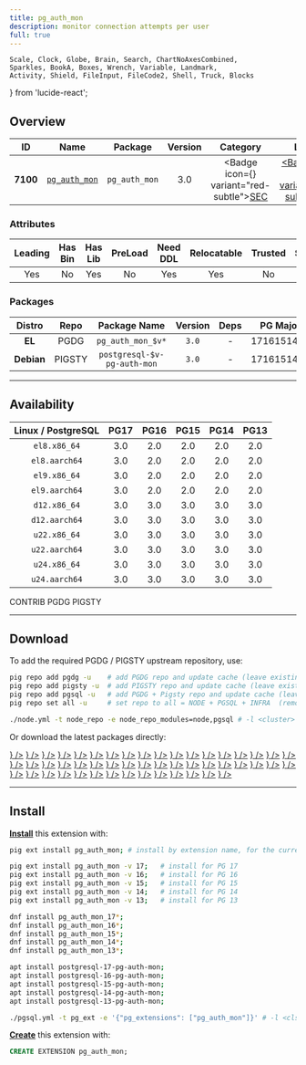 ```yaml
---
title: pg_auth_mon
description: monitor connection attempts per user
full: true
---
```


    Scale, Clock, Globe, Brain, Search, ChartNoAxesCombined,
    Sparkles, BookA, Boxes, Wrench, Variable, Landmark,
    Activity, Shield, FileInput, FileCode2, Shell, Truck, Blocks
} from 'lucide-react';

## Overview

| <TooltipIconButton tooltip="Extension unique identifier" side="top">ID</TooltipIconButton> | <TooltipIconButton tooltip="Extension name" side="top">Name</TooltipIconButton> | <TooltipIconButton tooltip="Package name for installation" side="top">Package</TooltipIconButton> | <TooltipIconButton tooltip="Latest available extension version" side="top">Version</TooltipIconButton> | <TooltipIconButton tooltip="Extension category" side="top">Category</TooltipIconButton> | <TooltipIconButton tooltip="Open source license" side="top">License</TooltipIconButton> | <TooltipIconButton tooltip="Programming language" side="top">Lang</TooltipIconButton> |
|:--------:|:--------:|:----------:|:--------------:|:---------------------------------------:|:------------------------------------------------------:|:----:|
| **7100** | [`pg_auth_mon`](https://github.com/RafiaSabih/pg_auth_mon) | `pg_auth_mon` | 3.0 | <Badge icon={<Shield />} variant="red-subtle"><a href="/ext/sec" className="no-underline">SEC</a></Badge> | <a href="/ext/list/license#mit" className="no-underline"><Badge icon={<Scale />} variant="blue-subtle">MIT</Badge></a> | <a href="/ext/list/lang#c"><Badge icon={<FileCode2 />} variant="blue-subtle">C</Badge></a> |

### Attributes

| <TooltipIconButton tooltip="The Primary Leading extension in the Package" side="top">Leading</TooltipIconButton> | <TooltipIconButton tooltip="Contains binary utils" side="top">Has Bin</TooltipIconButton> | <TooltipIconButton tooltip="Contains .so shared library files" side="top">Has Lib</TooltipIconButton> | <TooltipIconButton tooltip="Requires preloading via shared_preload_libraries" side="top">PreLoad</TooltipIconButton> | <TooltipIconButton tooltip="Requires CREATE EXTENSION DDL command" side="top">Need DDL</TooltipIconButton> | <TooltipIconButton tooltip="Can be installed in any schema" side="top">Relocatable</TooltipIconButton> | <TooltipIconButton tooltip="Can be created by non-superuser" side="top">Trusted</TooltipIconButton> | <TooltipIconButton tooltip="Schemas used by this extension" side="top">Schemas</TooltipIconButton> |
|:-------:|:-------:|:-------:|:-------:|:--------:|:-----------:|:-------:|:-------:|
| Yes | No | Yes | No | Yes | Yes | No | - |

### Packages

| <TooltipIconButton tooltip="Linux distribution family, EL or Debian" side="top">Distro</TooltipIconButton> | <TooltipIconButton tooltip="Package repository" side="top">Repo</TooltipIconButton> | <TooltipIconButton tooltip="The RPM/DEB Package Name Pattern (replace $v with real pg major)" side="top">Package Name</TooltipIconButton> | <TooltipIconButton tooltip="Latest package version" side="top">Version</TooltipIconButton> | <TooltipIconButton tooltip="RPM/DEB Package dependencies" side="top">Deps</TooltipIconButton> | <TooltipIconButton tooltip="Available in these PostgreSQL Major Versions" side="top">PG Major</TooltipIconButton> |
|:----------:|:--------:|:------------------------:|:-----------:|:------------:|:------------------:|
|   **EL**   | <Badge variant="blue-subtle"><span className="font-bold">PGDG</span></Badge> | `pg_auth_mon_$v*` | `3.0` | - | <Badge variant="green-subtle">17</Badge><Badge variant="green-subtle">16</Badge><Badge variant="green-subtle">15</Badge><Badge variant="green-subtle">14</Badge><Badge variant="green-subtle">13</Badge> |
| **Debian** | <Badge variant="amber-subtle"><span className="font-bold">PIGSTY</span></Badge> | `postgresql-$v-pg-auth-mon` | `3.0` | - | <Badge variant="green-subtle">17</Badge><Badge variant="green-subtle">16</Badge><Badge variant="green-subtle">15</Badge><Badge variant="green-subtle">14</Badge><Badge variant="green-subtle">13</Badge> |



------

## Availability

| <TooltipIconButton tooltip="Linux Distro Arch / PostgreSQL Major Version" side="top">Linux / PostgreSQL </TooltipIconButton> | **PG17** | **PG16** | **PG15** | **PG14** | **PG13** |
|:-----:|:-----:|:-----:|:-----:|:-----:|:-----:|
| `el8.x86_64` | <Badge variant="blue-subtle">3.0</Badge> | <Badge variant="blue-subtle">2.0</Badge> | <Badge variant="blue-subtle">2.0</Badge> | <Badge variant="blue-subtle">2.0</Badge> | <Badge variant="blue-subtle">2.0</Badge> |
| `el8.aarch64` | <Badge variant="blue-subtle">3.0</Badge> | <Badge variant="blue-subtle">2.0</Badge> | <Badge variant="blue-subtle">2.0</Badge> | <Badge variant="blue-subtle">2.0</Badge> | <Badge variant="blue-subtle">2.0</Badge> |
| `el9.x86_64` | <Badge variant="blue-subtle">3.0</Badge> | <Badge variant="blue-subtle">2.0</Badge> | <Badge variant="blue-subtle">2.0</Badge> | <Badge variant="blue-subtle">2.0</Badge> | <Badge variant="blue-subtle">2.0</Badge> |
| `el9.aarch64` | <Badge variant="blue-subtle">3.0</Badge> | <Badge variant="blue-subtle">2.0</Badge> | <Badge variant="blue-subtle">2.0</Badge> | <Badge variant="blue-subtle">2.0</Badge> | <Badge variant="blue-subtle">2.0</Badge> |
| `d12.x86_64` | <Badge variant="amber-subtle">3.0</Badge> | <Badge variant="amber-subtle">3.0</Badge> | <Badge variant="amber-subtle">3.0</Badge> | <Badge variant="amber-subtle">3.0</Badge> | <Badge variant="amber-subtle">3.0</Badge> |
| `d12.aarch64` | <Badge variant="amber-subtle">3.0</Badge> | <Badge variant="amber-subtle">3.0</Badge> | <Badge variant="amber-subtle">3.0</Badge> | <Badge variant="amber-subtle">3.0</Badge> | <Badge variant="amber-subtle">3.0</Badge> |
| `u22.x86_64` | <Badge variant="amber-subtle">3.0</Badge> | <Badge variant="amber-subtle">3.0</Badge> | <Badge variant="amber-subtle">3.0</Badge> | <Badge variant="amber-subtle">3.0</Badge> | <Badge variant="amber-subtle">3.0</Badge> |
| `u22.aarch64` | <Badge variant="amber-subtle">3.0</Badge> | <Badge variant="amber-subtle">3.0</Badge> | <Badge variant="amber-subtle">3.0</Badge> | <Badge variant="amber-subtle">3.0</Badge> | <Badge variant="amber-subtle">3.0</Badge> |
| `u24.x86_64` | <Badge variant="amber-subtle">3.0</Badge> | <Badge variant="amber-subtle">3.0</Badge> | <Badge variant="amber-subtle">3.0</Badge> | <Badge variant="amber-subtle">3.0</Badge> | <Badge variant="amber-subtle">3.0</Badge> |
| `u24.aarch64` | <Badge variant="amber-subtle">3.0</Badge> | <Badge variant="amber-subtle">3.0</Badge> | <Badge variant="amber-subtle">3.0</Badge> | <Badge variant="amber-subtle">3.0</Badge> | <Badge variant="amber-subtle">3.0</Badge> |

<Badge variant="green-subtle"><span className="font-black">CONTRIB</span></Badge> <Badge variant="blue-subtle"><span className="font-black">PGDG</span></Badge> <Badge variant="amber-subtle"><span className="font-black">PIGSTY</span></Badge>

------

## Download

To add the required PGDG / PIGSTY upstream repository, use:

```bash tab="pig"
pig repo add pgdg -u    # add PGDG repo and update cache (leave existing repos)
pig repo add pigsty -u  # add PIGSTY repo and update cache (leave existing repos)
pig repo add pgsql -u   # add PGDG + Pigsty repo and update cache (leave existing repos)
pig repo set all -u     # set repo to all = NODE + PGSQL + INFRA  (remove existing repos)
```
```bash tab="pigsty"
./node.yml -t node_repo -e node_repo_modules=node,pgsql # -l <cluster>
```

Or download the latest packages directly:

<Files>
    <Folder name="el8.x86_64">
        <a href="https://download.postgresql.org/pub/repos/yum/17/redhat/rhel-8-x86_64/pg_auth_mon_17-3.0-1PGDG.rhel8.x86_64.rpm"><File name="pg_auth_mon_17-3.0-1PGDG.rhel8.x86_64.rpm" icon={<Package className="text-emerald-500" />} /></a>
        <a href="https://download.postgresql.org/pub/repos/yum/16/redhat/rhel-8-x86_64/pg_auth_mon_16-2.0-1.rhel8.x86_64.rpm"><File name="pg_auth_mon_16-2.0-1.rhel8.x86_64.rpm" icon={<Package className="text-emerald-500" />} /></a>
        <a href="https://download.postgresql.org/pub/repos/yum/15/redhat/rhel-8-x86_64/pg_auth_mon_15-2.0-1.rhel8.x86_64.rpm"><File name="pg_auth_mon_15-2.0-1.rhel8.x86_64.rpm" icon={<Package className="text-emerald-500" />} /></a>
        <a href="https://download.postgresql.org/pub/repos/yum/14/redhat/rhel-8-x86_64/pg_auth_mon_14-2.0-1.rhel8.x86_64.rpm"><File name="pg_auth_mon_14-2.0-1.rhel8.x86_64.rpm" icon={<Package className="text-emerald-500" />} /></a>
        <a href="https://download.postgresql.org/pub/repos/yum/13/redhat/rhel-8-x86_64/pg_auth_mon_13-2.0-1.rhel8.x86_64.rpm"><File name="pg_auth_mon_13-2.0-1.rhel8.x86_64.rpm" icon={<Package className="text-emerald-500" />} /></a>
    </Folder>
    <Folder name="el8.aarch64">
        <a href="https://download.postgresql.org/pub/repos/yum/17/redhat/rhel-8-aarch64/pg_auth_mon_17-3.0-1PGDG.rhel8.aarch64.rpm"><File name="pg_auth_mon_17-3.0-1PGDG.rhel8.aarch64.rpm" icon={<Package className="text-orange-500" />} /></a>
        <a href="https://download.postgresql.org/pub/repos/yum/16/redhat/rhel-8-aarch64/pg_auth_mon_16-2.0-1.rhel8.aarch64.rpm"><File name="pg_auth_mon_16-2.0-1.rhel8.aarch64.rpm" icon={<Package className="text-orange-500" />} /></a>
        <a href="https://download.postgresql.org/pub/repos/yum/15/redhat/rhel-8-aarch64/pg_auth_mon_15-2.0-1.rhel8.aarch64.rpm"><File name="pg_auth_mon_15-2.0-1.rhel8.aarch64.rpm" icon={<Package className="text-orange-500" />} /></a>
        <a href="https://download.postgresql.org/pub/repos/yum/14/redhat/rhel-8-aarch64/pg_auth_mon_14-2.0-1.rhel8.aarch64.rpm"><File name="pg_auth_mon_14-2.0-1.rhel8.aarch64.rpm" icon={<Package className="text-orange-500" />} /></a>
        <a href="https://download.postgresql.org/pub/repos/yum/13/redhat/rhel-8-aarch64/pg_auth_mon_13-2.0-1.rhel8.aarch64.rpm"><File name="pg_auth_mon_13-2.0-1.rhel8.aarch64.rpm" icon={<Package className="text-orange-500" />} /></a>
    </Folder>
    <Folder name="el9.x86_64">
        <a href="https://download.postgresql.org/pub/repos/yum/17/redhat/rhel-9-x86_64/pg_auth_mon_17-3.0-1PGDG.rhel9.x86_64.rpm"><File name="pg_auth_mon_17-3.0-1PGDG.rhel9.x86_64.rpm" icon={<Package className="text-emerald-500" />} /></a>
        <a href="https://download.postgresql.org/pub/repos/yum/16/redhat/rhel-9-x86_64/pg_auth_mon_16-2.0-1.rhel9.x86_64.rpm"><File name="pg_auth_mon_16-2.0-1.rhel9.x86_64.rpm" icon={<Package className="text-emerald-500" />} /></a>
        <a href="https://download.postgresql.org/pub/repos/yum/15/redhat/rhel-9-x86_64/pg_auth_mon_15-2.0-1.rhel9.x86_64.rpm"><File name="pg_auth_mon_15-2.0-1.rhel9.x86_64.rpm" icon={<Package className="text-emerald-500" />} /></a>
        <a href="https://download.postgresql.org/pub/repos/yum/14/redhat/rhel-9-x86_64/pg_auth_mon_14-2.0-1.rhel9.x86_64.rpm"><File name="pg_auth_mon_14-2.0-1.rhel9.x86_64.rpm" icon={<Package className="text-emerald-500" />} /></a>
        <a href="https://download.postgresql.org/pub/repos/yum/13/redhat/rhel-9-x86_64/pg_auth_mon_13-2.0-1.rhel9.x86_64.rpm"><File name="pg_auth_mon_13-2.0-1.rhel9.x86_64.rpm" icon={<Package className="text-emerald-500" />} /></a>
    </Folder>
    <Folder name="el9.aarch64">
        <a href="https://download.postgresql.org/pub/repos/yum/17/redhat/rhel-9-aarch64/pg_auth_mon_17-3.0-1PGDG.rhel9.aarch64.rpm"><File name="pg_auth_mon_17-3.0-1PGDG.rhel9.aarch64.rpm" icon={<Package className="text-orange-500" />} /></a>
        <a href="https://download.postgresql.org/pub/repos/yum/16/redhat/rhel-9-aarch64/pg_auth_mon_16-2.0-1.rhel9.aarch64.rpm"><File name="pg_auth_mon_16-2.0-1.rhel9.aarch64.rpm" icon={<Package className="text-orange-500" />} /></a>
        <a href="https://download.postgresql.org/pub/repos/yum/15/redhat/rhel-9-aarch64/pg_auth_mon_15-2.0-1.rhel9.aarch64.rpm"><File name="pg_auth_mon_15-2.0-1.rhel9.aarch64.rpm" icon={<Package className="text-orange-500" />} /></a>
        <a href="https://download.postgresql.org/pub/repos/yum/14/redhat/rhel-9-aarch64/pg_auth_mon_14-2.0-1.rhel9.aarch64.rpm"><File name="pg_auth_mon_14-2.0-1.rhel9.aarch64.rpm" icon={<Package className="text-orange-500" />} /></a>
        <a href="https://download.postgresql.org/pub/repos/yum/13/redhat/rhel-9-aarch64/pg_auth_mon_13-2.0-1.rhel9.aarch64.rpm"><File name="pg_auth_mon_13-2.0-1.rhel9.aarch64.rpm" icon={<Package className="text-orange-500" />} /></a>
    </Folder>
    <Folder name="d12.x86_64">
        <a href="https://repo.pigsty.io/apt/pgsql/bookworm/pool/main/p/pg-auth-mon/postgresql-17-pg-auth-mon_3.0-1PIGSTY~bookworm_amd64.deb"><File name="postgresql-17-pg-auth-mon_3.0-1PIGSTY~bookworm_amd64.deb" icon={<Box className="text-emerald-500" />} /></a>
        <a href="https://repo.pigsty.io/apt/pgsql/bookworm/pool/main/p/pg-auth-mon/postgresql-16-pg-auth-mon_3.0-1PIGSTY~bookworm_amd64.deb"><File name="postgresql-16-pg-auth-mon_3.0-1PIGSTY~bookworm_amd64.deb" icon={<Box className="text-emerald-500" />} /></a>
        <a href="https://repo.pigsty.io/apt/pgsql/bookworm/pool/main/p/pg-auth-mon/postgresql-15-pg-auth-mon_3.0-1PIGSTY~bookworm_amd64.deb"><File name="postgresql-15-pg-auth-mon_3.0-1PIGSTY~bookworm_amd64.deb" icon={<Box className="text-emerald-500" />} /></a>
        <a href="https://repo.pigsty.io/apt/pgsql/bookworm/pool/main/p/pg-auth-mon/postgresql-14-pg-auth-mon_3.0-1PIGSTY~bookworm_amd64.deb"><File name="postgresql-14-pg-auth-mon_3.0-1PIGSTY~bookworm_amd64.deb" icon={<Box className="text-emerald-500" />} /></a>
        <a href="https://repo.pigsty.io/apt/pgsql/bookworm/pool/main/p/pg-auth-mon/postgresql-13-pg-auth-mon_3.0-1PIGSTY~bookworm_amd64.deb"><File name="postgresql-13-pg-auth-mon_3.0-1PIGSTY~bookworm_amd64.deb" icon={<Box className="text-emerald-500" />} /></a>
    </Folder>
    <Folder name="d12.aarch64">
        <a href="https://repo.pigsty.io/apt/pgsql/bookworm/pool/main/p/pg-auth-mon/postgresql-17-pg-auth-mon_3.0-1PIGSTY~bookworm_arm64.deb"><File name="postgresql-17-pg-auth-mon_3.0-1PIGSTY~bookworm_arm64.deb" icon={<Box className="text-orange-500" />} /></a>
        <a href="https://repo.pigsty.io/apt/pgsql/bookworm/pool/main/p/pg-auth-mon/postgresql-16-pg-auth-mon_3.0-1PIGSTY~bookworm_arm64.deb"><File name="postgresql-16-pg-auth-mon_3.0-1PIGSTY~bookworm_arm64.deb" icon={<Box className="text-orange-500" />} /></a>
        <a href="https://repo.pigsty.io/apt/pgsql/bookworm/pool/main/p/pg-auth-mon/postgresql-15-pg-auth-mon_3.0-1PIGSTY~bookworm_arm64.deb"><File name="postgresql-15-pg-auth-mon_3.0-1PIGSTY~bookworm_arm64.deb" icon={<Box className="text-orange-500" />} /></a>
        <a href="https://repo.pigsty.io/apt/pgsql/bookworm/pool/main/p/pg-auth-mon/postgresql-14-pg-auth-mon_3.0-1PIGSTY~bookworm_arm64.deb"><File name="postgresql-14-pg-auth-mon_3.0-1PIGSTY~bookworm_arm64.deb" icon={<Box className="text-orange-500" />} /></a>
        <a href="https://repo.pigsty.io/apt/pgsql/bookworm/pool/main/p/pg-auth-mon/postgresql-13-pg-auth-mon_3.0-1PIGSTY~bookworm_arm64.deb"><File name="postgresql-13-pg-auth-mon_3.0-1PIGSTY~bookworm_arm64.deb" icon={<Box className="text-orange-500" />} /></a>
    </Folder>
    <Folder name="u22.x86_64">
        <a href="https://repo.pigsty.io/apt/pgsql/jammy/pool/main/p/pg-auth-mon/postgresql-17-pg-auth-mon_3.0-1PIGSTY~jammy_amd64.deb"><File name="postgresql-17-pg-auth-mon_3.0-1PIGSTY~jammy_amd64.deb" icon={<Box className="text-emerald-500" />} /></a>
        <a href="https://repo.pigsty.io/apt/pgsql/jammy/pool/main/p/pg-auth-mon/postgresql-16-pg-auth-mon_3.0-1PIGSTY~jammy_amd64.deb"><File name="postgresql-16-pg-auth-mon_3.0-1PIGSTY~jammy_amd64.deb" icon={<Box className="text-emerald-500" />} /></a>
        <a href="https://repo.pigsty.io/apt/pgsql/jammy/pool/main/p/pg-auth-mon/postgresql-15-pg-auth-mon_3.0-1PIGSTY~jammy_amd64.deb"><File name="postgresql-15-pg-auth-mon_3.0-1PIGSTY~jammy_amd64.deb" icon={<Box className="text-emerald-500" />} /></a>
        <a href="https://repo.pigsty.io/apt/pgsql/jammy/pool/main/p/pg-auth-mon/postgresql-14-pg-auth-mon_3.0-1PIGSTY~jammy_amd64.deb"><File name="postgresql-14-pg-auth-mon_3.0-1PIGSTY~jammy_amd64.deb" icon={<Box className="text-emerald-500" />} /></a>
        <a href="https://repo.pigsty.io/apt/pgsql/jammy/pool/main/p/pg-auth-mon/postgresql-13-pg-auth-mon_3.0-1PIGSTY~jammy_amd64.deb"><File name="postgresql-13-pg-auth-mon_3.0-1PIGSTY~jammy_amd64.deb" icon={<Box className="text-emerald-500" />} /></a>
    </Folder>
    <Folder name="u22.aarch64">
        <a href="https://repo.pigsty.io/apt/pgsql/jammy/pool/main/p/pg-auth-mon/postgresql-17-pg-auth-mon_3.0-1PIGSTY~jammy_arm64.deb"><File name="postgresql-17-pg-auth-mon_3.0-1PIGSTY~jammy_arm64.deb" icon={<Box className="text-orange-500" />} /></a>
        <a href="https://repo.pigsty.io/apt/pgsql/jammy/pool/main/p/pg-auth-mon/postgresql-16-pg-auth-mon_3.0-1PIGSTY~jammy_arm64.deb"><File name="postgresql-16-pg-auth-mon_3.0-1PIGSTY~jammy_arm64.deb" icon={<Box className="text-orange-500" />} /></a>
        <a href="https://repo.pigsty.io/apt/pgsql/jammy/pool/main/p/pg-auth-mon/postgresql-15-pg-auth-mon_3.0-1PIGSTY~jammy_arm64.deb"><File name="postgresql-15-pg-auth-mon_3.0-1PIGSTY~jammy_arm64.deb" icon={<Box className="text-orange-500" />} /></a>
        <a href="https://repo.pigsty.io/apt/pgsql/jammy/pool/main/p/pg-auth-mon/postgresql-14-pg-auth-mon_3.0-1PIGSTY~jammy_arm64.deb"><File name="postgresql-14-pg-auth-mon_3.0-1PIGSTY~jammy_arm64.deb" icon={<Box className="text-orange-500" />} /></a>
        <a href="https://repo.pigsty.io/apt/pgsql/jammy/pool/main/p/pg-auth-mon/postgresql-13-pg-auth-mon_3.0-1PIGSTY~jammy_arm64.deb"><File name="postgresql-13-pg-auth-mon_3.0-1PIGSTY~jammy_arm64.deb" icon={<Box className="text-orange-500" />} /></a>
    </Folder>
    <Folder name="u24.x86_64">
        <a href="https://repo.pigsty.io/apt/pgsql/noble/pool/main/p/pg-auth-mon/postgresql-17-pg-auth-mon_3.0-1PIGSTY~noble_amd64.deb"><File name="postgresql-17-pg-auth-mon_3.0-1PIGSTY~noble_amd64.deb" icon={<Box className="text-emerald-500" />} /></a>
        <a href="https://repo.pigsty.io/apt/pgsql/noble/pool/main/p/pg-auth-mon/postgresql-16-pg-auth-mon_3.0-1PIGSTY~noble_amd64.deb"><File name="postgresql-16-pg-auth-mon_3.0-1PIGSTY~noble_amd64.deb" icon={<Box className="text-emerald-500" />} /></a>
        <a href="https://repo.pigsty.io/apt/pgsql/noble/pool/main/p/pg-auth-mon/postgresql-15-pg-auth-mon_3.0-1PIGSTY~noble_amd64.deb"><File name="postgresql-15-pg-auth-mon_3.0-1PIGSTY~noble_amd64.deb" icon={<Box className="text-emerald-500" />} /></a>
        <a href="https://repo.pigsty.io/apt/pgsql/noble/pool/main/p/pg-auth-mon/postgresql-14-pg-auth-mon_3.0-1PIGSTY~noble_amd64.deb"><File name="postgresql-14-pg-auth-mon_3.0-1PIGSTY~noble_amd64.deb" icon={<Box className="text-emerald-500" />} /></a>
        <a href="https://repo.pigsty.io/apt/pgsql/noble/pool/main/p/pg-auth-mon/postgresql-13-pg-auth-mon_3.0-1PIGSTY~noble_amd64.deb"><File name="postgresql-13-pg-auth-mon_3.0-1PIGSTY~noble_amd64.deb" icon={<Box className="text-emerald-500" />} /></a>
    </Folder>
    <Folder name="u24.aarch64">
        <a href="https://repo.pigsty.io/apt/pgsql/noble/pool/main/p/pg-auth-mon/postgresql-17-pg-auth-mon_3.0-1PIGSTY~noble_arm64.deb"><File name="postgresql-17-pg-auth-mon_3.0-1PIGSTY~noble_arm64.deb" icon={<Box className="text-orange-500" />} /></a>
        <a href="https://repo.pigsty.io/apt/pgsql/noble/pool/main/p/pg-auth-mon/postgresql-16-pg-auth-mon_3.0-1PIGSTY~noble_arm64.deb"><File name="postgresql-16-pg-auth-mon_3.0-1PIGSTY~noble_arm64.deb" icon={<Box className="text-orange-500" />} /></a>
        <a href="https://repo.pigsty.io/apt/pgsql/noble/pool/main/p/pg-auth-mon/postgresql-15-pg-auth-mon_3.0-1PIGSTY~noble_arm64.deb"><File name="postgresql-15-pg-auth-mon_3.0-1PIGSTY~noble_arm64.deb" icon={<Box className="text-orange-500" />} /></a>
        <a href="https://repo.pigsty.io/apt/pgsql/noble/pool/main/p/pg-auth-mon/postgresql-14-pg-auth-mon_3.0-1PIGSTY~noble_arm64.deb"><File name="postgresql-14-pg-auth-mon_3.0-1PIGSTY~noble_arm64.deb" icon={<Box className="text-orange-500" />} /></a>
        <a href="https://repo.pigsty.io/apt/pgsql/noble/pool/main/p/pg-auth-mon/postgresql-13-pg-auth-mon_3.0-1PIGSTY~noble_arm64.deb"><File name="postgresql-13-pg-auth-mon_3.0-1PIGSTY~noble_arm64.deb" icon={<Box className="text-orange-500" />} /></a>
    </Folder>
</Files>

------

## Install

[**Install**](/docs/pgsql/extension/install) this extension with:

```bash tab="pig"
pig ext install pg_auth_mon; # install by extension name, for the current active PG version

pig ext install pg_auth_mon -v 17;   # install for PG 17
pig ext install pg_auth_mon -v 16;   # install for PG 16
pig ext install pg_auth_mon -v 15;   # install for PG 15
pig ext install pg_auth_mon -v 14;   # install for PG 14
pig ext install pg_auth_mon -v 13;   # install for PG 13
```
```bash tab="yum" 
dnf install pg_auth_mon_17*;
dnf install pg_auth_mon_16*;
dnf install pg_auth_mon_15*;
dnf install pg_auth_mon_14*;
dnf install pg_auth_mon_13*;
```
```bash tab="apt" 
apt install postgresql-17-pg-auth-mon;
apt install postgresql-16-pg-auth-mon;
apt install postgresql-15-pg-auth-mon;
apt install postgresql-14-pg-auth-mon;
apt install postgresql-13-pg-auth-mon;
```
```bash tab="ansible"
./pgsql.yml -t pg_ext -e '{"pg_extensions": ["pg_auth_mon"]}' # -l <cls>
```

[**Create**](/docs/pgsql/extension/create) this extension with:

```sql
CREATE EXTENSION pg_auth_mon;
```


